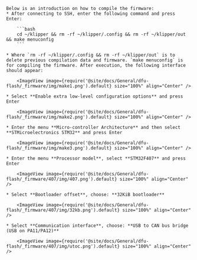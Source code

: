 

    Below is an introduction on how to compile the firmware:
    * After connecting to SSH, enter the following command and press Enter:

        ```bash
        cd ~/klipper && rm -rf ~/klipper/.config && rm -rf ~/klipper/out && make menuconfig
        ```

    * Where `rm -rf ~/klipper/.config && rm -rf ~/klipper/out` is to delete previous compilation data and firmware. `make menuconfig` is for compiling the firmware. After execution, the following interface should appear:

        <ImageView image={require('@site/docs/General/dfu-flash/_firmware/img/make1.png').default} size="100%" align="Center" />

    * Select **Enable extra low-level configuration options** and press Enter

        <ImageView image={require('@site/docs/General/dfu-flash/_firmware/img/make2.png').default} size="100%" align="Center" />

    * Enter the menu **Micro-controller Architecture** and then select **STMicroelectronics STM32** and press Enter

        <ImageView image={require('@site/docs/General/dfu-flash/_firmware/img/make3.png').default} size="100%" align="Center" />

    * Enter the menu **Processor model**, select **STM32F407** and press Enter

        <ImageView image={require('@site/docs/General/dfu-flash/_firmware/407/img/407.png').default} size="100%" align="Center" />

    * Select **Bootloader offset**, choose: **32KiB bootloader**

        <ImageView image={require('@site/docs/General/dfu-flash/_firmware/407/img/32kb.png').default} size="100%" align="Center" />

    * Select **Communication interface**, choose: **USB to CAN bus bridge (USB on PA11/PA12)**

        <ImageView image={require('@site/docs/General/dfu-flash/_firmware/407/img/utoc.png').default} size="100%" align="Center" />